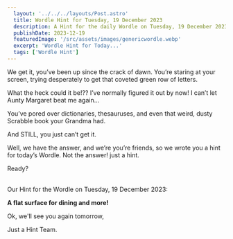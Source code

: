 ```yaml
---
  layout: '../../../layouts/Post.astro'
  title: Wordle Hint for Tuesday, 19 December 2023
  description: A Hint for the daily Wordle on Tuesday, 19 December 2023
  publishDate: 2023-12-19
  featuredImage: '/src/assets/images/genericwordle.webp'
  excerpt: 'Wordle Hint for Today...'
  tags: ['Wordle Hint']
---
```


  We get it, you’ve been up since the crack of dawn. You’re staring at your screen, trying desperately to get that coveted green row of letters. 

  What the heck could it be!??
  I’ve normally figured it out by now!
  I can’t let Aunty Margaret beat me again… 

  You’ve pored over dictionaries, thesauruses, and even that weird, dusty Scrabble book your Grandma had.

  And STILL, you just can’t get it. 

  Well, we have the answer, and we’re you’re friends, so we wrote you a hint for today’s Wordle.
  Not the answer! just a hint. 

  Ready?<br /><br />

  Our Hint for the Wordle on Tuesday, 19 December 2023:

  **A flat surface for dining and more!**

  Ok, we'll see you again tomorrow, 

  Just a Hint Team.
  